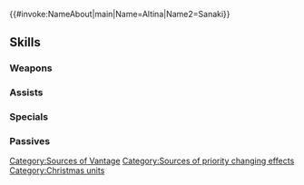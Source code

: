 {{#invoke:NameAbout|main|Name=Altina|Name2=Sanaki}}{{HeroPage Tabs}}
{{Hero Infobox
|Name=Altina
|secondPerson=Sanaki
|Title=Cross-Time Duo
|WeaponType=Red Sword
|MoveType=Infantry
|Origin=Fire Emblem: Radiant Dawn,Fire Emblem: Path of Radiance
|Gender=FF
|harmonized=Grants【Resonance: Blades】to unit and allies from the same titles as unit.<br><br>Grants【Vantage】to unit.<br><br>【Resonance: Blades】<br>Grants Atk/Spd+4 during combat for 1 turn.<br><br>【Vantage】<br>If foe initiates combat, unit can counterattack before foe's first attack for 1 turn.
|actorEN=Krizia Bajos,Sara Cravens
|actorJP=宮川美保,中原麻衣
|artist=北千里
|additionDate=December 17, 2020
|releaseDate=December 17, 2020
|entry=8;9
|cv1=9
|cv2=900050
|TagID=双界オルティナ
|InternalID=600
|Properties=special,harmonized,hat,specRate_202402
|description=Altina, the founder of Begnion, and her descendant Sanaki, binding past and future. They appear in Fire Emblem: Radiant Dawn / Path of Radiance.
}}
{{Stats Page
|Lv1HP=18|Lv1ATK=10|Lv1SPD=3|Lv1DEF=11|Lv1RES=11
|GRHP=55|GRATK=70|GRSPD=35|GRDEF=60|GRRES=65
}}
==Skills==
===Weapons===
{{Weapons Table
|weapon1=Iron Sword
|weapon1Default=1
|weapon1Unlock=1
|weapon2=Steel Sword
|weapon2Default=2
|weapon2Unlock=2
|weapon3=Silver Sword
|weapon3Default=4
|weapon3Unlock=3
|weapon4=Ragnell·Alondite
|weapon4Default=5
|weapon4Unlock=5
}}
===Assists===
{{Assists Table}}
===Specials===
{{Specials Table
|special1=Chilling Wind
|special1Default=4
|special1Unlock=3
|special2=Iceberg
|special2Unlock=4
|special3=Twin Blades
|special3Unlock=5
}}
===Passives===
{{Passives Table
|passiveA1=Atk/Res Bond 1
|passiveA2=Atk/Res Bond 2
|passiveA3=Atk/Res Bond 3
|passiveA4=Atk/Res Unity
|passiveA1Unlock=2
|passiveA2Unlock=3
|passiveA3Unlock=4
|passiveA4Unlock=5
|passiveB1=Null C-Disrupt 1
|passiveB2=Null C-Disrupt 2
|passiveB3=Null C-Disrupt 3
|passiveB1Unlock=3
|passiveB2Unlock=4
|passiveB3Unlock=5
|passiveC1=Atk/Res Oath 1
|passiveC2=Atk/Res Oath 2
|passiveC3=Atk/Res Oath 3
|passiveC1Unlock=1
|passiveC2Unlock=2
|passiveC3Unlock=4
}}
{{Heroes Navbox}}
[[Category:Sources of Vantage]]
[[Category:Sources of priority changing effects]]
[[Category:Christmas units]]